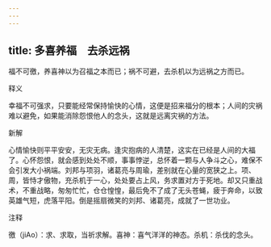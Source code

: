 ```yaml
---
---
---
```

title: 多喜养福　去杀远祸
---



福不可徼，养喜神以为召福之本而已；祸不可避，去杀机以为远祸之方而已。

释义

幸福不可强求，只要能经常保持愉快的心情，这便是招来福分的根本；人间的灾祸难以避免，如果能消除怨恨他人的念头，这就是远离灾祸的方法。

新解

心情愉快则平平安安，无灾无病。逢灾抱病的人清楚，这实在已经是人间的大福了。心怀怨恨，就会感到处处不顺，事事悖逆，总怀着一颗与人争斗之心，难保不会引发大小祸端。刘邦与项羽，诸葛亮与周瑜，差别就在心量的宽狭之上。项、周，皆恃才傲物，充杀机于一心，处处要占上风，务求置对方于死地。却又只重战术，不重战略，匆匆忙忙，仓仓惶惶，最后免不了成了无头苍蝇，疲于奔命，以致英雄气短，虎落平阳。倒是摇扇微笑的刘邦、诸葛亮，成就了一世功业。

注释

徼（jiAo）：求、求取，当祈求解。喜神：喜气洋洋的神态。杀机：杀伐的念头。